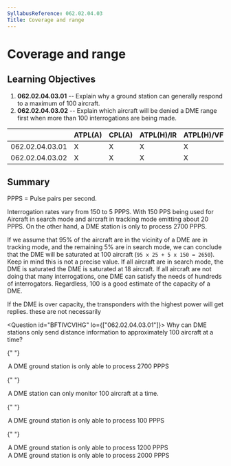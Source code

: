 ```yaml
---
SyllabusReference: 062.02.04.03
Title: Coverage and range
---
```


# Coverage and range

## Learning Objectives

1.  **062.02.04.03.01** -- Explain why a ground station can generally respond to
    a maximum of 100 aircraft.
2.  **062.02.04.03.02** -- Explain which aircraft will be denied a DME range
    first when more than 100 interrogations are being made.

|                 | ATPL(A) | CPL(A) | ATPL(H)/IR | ATPL(H)/VFR | CPL(H) | IR  | CBIR(A) |
| --------------- | ------- | ------ | ---------- | ----------- | ------ | --- | ------- |
| 062.02.04.03.01 | X       | X      | X          | X           | X      | X   | X       |
| 062.02.04.03.02 | X       | X      | X          | X           | X      | X   | X       |

## Summary

PPPS = Pulse pairs per second.

Interrogation rates vary from 150 to 5 PPPS. With 150 PPS being used for
Aircraft in search mode and aircraft in tracking mode emitting about 20 PPPS. On
the other hand, a DME station is only to process 2700 PPPS.

If we assume that 95% of the aircraft are in the vicinity of a DME are in
tracking mode, and the remaining 5% are in search mode, we can conclude that the
DME will be saturated at 100 aircraft (`95 x 25 + 5 x 150 = 2650`). Keep in mind
this is not a precise value. If all aircraft are in search mode, the DME is
saturated the DME is saturated at 18 aircraft. If all aircraft are not doing
that many interrogations, one DME can satisfy the needs of hundreds of
interrogators. Regardless, 100 is a good estimate of the capacity of a DME.

If the DME is over capacity, the transponders with the highest power will get
replies. these are not necessarily

<Question id="BFTIVCVIHG" lo={["062.02.04.03.01"]}>
  <Text variant="oneCorrect">
    Why can DME stations only send distance information to approximately 100
    aircraft at a time?
  </Text>

{" "}

<Option
  correct
  why="This is the hard limit that causes the limit of approximately 100 aircraft"
>
  A DME ground station is only able to process 2700 PPPS
</Option>

{" "}

<Option why="Not necessarily true, the DME may be able to monitor more or less than 100 aircraft.">
  A DME station can only monitor 100 aircraft at a time.
</Option>

{" "}

<Option why="The correct value for PPPs is 2700">
  A DME ground station is only able to process 100 PPPS
</Option>

{" "}

<Option why="The correct value for PPPs is 2700">
  A DME ground station is only able to process 1200 PPPS
</Option>

  <Option why="The correct value for PPPs is 2700">
    A DME ground station is only able to process 2000 PPPS
  </Option>
</Question>
